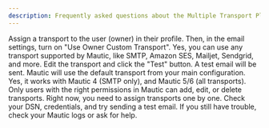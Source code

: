 ```yaml
---
description: Frequently asked questions about the Multiple Transport Plugin.
---
```


<AccordionGroup>
  <Accordion title="How can I send emails with the contact owner's transport?">
    Assign a transport to the user (owner) in their profile. Then, in the email settings, turn on "Use Owner Custom Transport".
  </Accordion>
  <Accordion title="Can I use a different transport other than SMTP?">
    Yes, you can use any transport supported by Mautic, like SMTP, Amazon SES, Mailjet, Sendgrid, and more.
  </Accordion>
  <Accordion title="How do I test if a transport works?">
    Edit the transport and click the "Test" button. A test email will be sent.
  </Accordion>
  <Accordion title="What happens if no transport is set for an email or user?">
    Mautic will use the default transport from your main configuration.
  </Accordion>
  <Accordion title="Is this plugin compatible with all Mautic versions?">
    Yes, it works with Mautic 4 (SMTP only), and Mautic 5/6 (all transports).
  </Accordion>
  <Accordion title="I changed a transport but it’s not used, what should I do?">
  </Accordion>
  <Accordion title="Who can manage transports?">
    Only users with the right permissions in Mautic can add, edit, or delete transports.
  </Accordion>
  <Accordion title="Can I assign a transport to multiple emails or users at once?">
    Right now, you need to assign transports one by one.
  </Accordion>
  <Accordion title="What if I get an error when sending?">
    Check your DSN, credentials, and try sending a test email. If you still have trouble, check your Mautic logs or ask for help.
  </Accordion>
</AccordionGroup>
